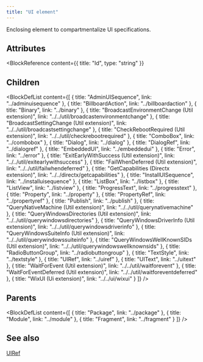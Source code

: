 ```yaml
---
title: "UI element"
---
```



Enclosing element to compartmentalize UI specifications.


## Attributes

<BlockWrapper>

  <BlockReference
    content={{
      title: "Id",
      type: "string"
    }}
  >
  
  </BlockReference>

</BlockWrapper>

## Children

<BlockDefList content={[
    {
      title: "AdminUISequence",
      link: "../adminuisequence"
    },
    {
      title: "BillboardAction",
      link: "../billboardaction"
    },
    {
      title: "Binary",
      link: "../binary"
    },
    {
      title: "BroadcastEnvironmentChange (Util extension)",
      link: "../../util/broadcastenvironmentchange"
    },
    {
      title: "BroadcastSettingChange (Util extension)",
      link: "../../util/broadcastsettingchange"
    },
    {
      title: "CheckRebootRequired (Util extension)",
      link: "../../util/checkrebootrequired"
    },
    {
      title: "ComboBox",
      link: "../combobox"
    },
    {
      title: "Dialog",
      link: "../dialog"
    },
    {
      title: "DialogRef",
      link: "../dialogref"
    },
    {
      title: "EmbeddedUI",
      link: "../embeddedui"
    },
    {
      title: "Error",
      link: "../error"
    },
    {
      title: "ExitEarlyWithSuccess (Util extension)",
      link: "../../util/exitearlywithsuccess"
    },
    {
      title: "FailWhenDeferred (Util extension)",
      link: "../../util/failwhendeferred"
    },
    {
      title: "GetCapabilities (Directx extension)",
      link: "../../directx/getcapabilities"
    },
    {
      title: "InstallUISequence",
      link: "../installuisequence"
    },
    {
      title: "ListBox",
      link: "../listbox"
    },
    {
      title: "ListView",
      link: "../listview"
    },
    {
      title: "ProgressText",
      link: "../progresstext"
    },
    {
      title: "Property",
      link: "../property"
    },
    {
      title: "PropertyRef",
      link: "../propertyref"
    },
    {
      title: "Publish",
      link: "../publish"
    },
    {
      title: "QueryNativeMachine (Util extension)",
      link: "../../util/querynativemachine"
    },
    {
      title: "QueryWindowsDirectories (Util extension)",
      link: "../../util/querywindowsdirectories"
    },
    {
      title: "QueryWindowsDriverInfo (Util extension)",
      link: "../../util/querywindowsdriverinfo"
    },
    {
      title: "QueryWindowsSuiteInfo (Util extension)",
      link: "../../util/querywindowssuiteinfo"
    },
    {
      title: "QueryWindowsWellKnownSIDs (Util extension)",
      link: "../../util/querywindowswellknownsids"
    },
    {
      title: "RadioButtonGroup",
      link: "../radiobuttongroup"
    },
    {
      title: "TextStyle",
      link: "../textstyle"
    },
    {
      title: "UIRef",
      link: "../uiref"
    },
    {
      title: "UIText",
      link: "../uitext"
    },
    {
      title: "WaitForEvent (Util extension)",
      link: "../../util/waitforevent"
    },
    {
      title: "WaitForEventDeferred (Util extension)",
      link: "../../util/waitforeventdeferred"
    },
    {
      title: "WixUI (Ui extension)",
      link: "../../ui/wixui"
    }
  ]}
/>

## Parents

<BlockDefList content={[
    {
      title: "Package",
      link: "../package"
    },
    {
      title: "Module",
      link: "../module"
    },
    {
      title: "Fragment",
      link: "../fragment"
    }
  ]}
/>

## See also
[UIRef](../uiref)